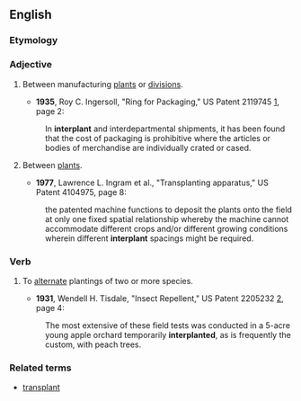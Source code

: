 ==English==

===Etymology===

{{prefix|inter|plant}}

===Adjective===
{{en-adj|-}}

# {{manufacturing}} Between manufacturing [[plant]]s or [[division]]s.
#*'''1935''', Roy C. Ingersoll, "Ring for Packaging," US Patent 2119745 [http://www.google.com/patents?id=-dpIAAAAEBAJ], page 2:
#:In '''interplant''' and interdepartmental shipments, it has been found that the cost of packaging is prohibitive where the articles or bodies of merchandise are individually crated or cased.
# {{agriculture}} Between [[plant]]s.
#*'''1977''', Lawrence L. Ingram et al., "Transplanting apparatus," US Patent 4104975, page 8:
#:the patented machine functions to deposit the plants onto the field at only one fixed spatial relationship whereby the machine cannot accommodate different crops and/or different growing conditions wherein different '''interplant''' spacings might be required. 

===Verb===
{{en-verb}}

# {{agriculture}} To [[alternate]] plantings of two or more species.
#*'''1931''', Wendell H. Tisdale, "Insect Repellent," US Patent 2205232 [http://www.google.com/patents?id=JFplAAAAEBAJ], page 4:
#:The most extensive of these field tests was conducted in a 5-acre young apple orchard temporarily '''interplanted''', as is frequently the custom, with peach trees.

===Related terms===
*[[transplant]]